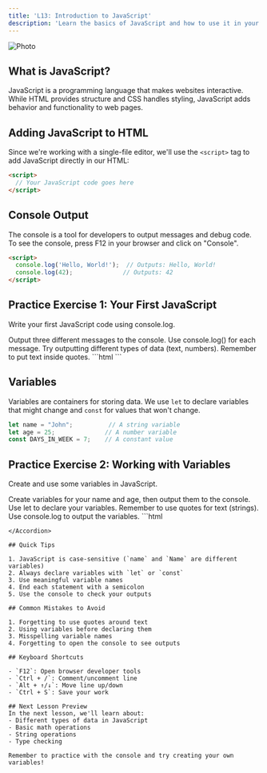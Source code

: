 ```yaml
---
title: 'L13: Introduction to JavaScript'
description: 'Learn the basics of JavaScript and how to use it in your web pages'
---
```


<img src="https://picsum.photos/700/300?random=8" align="center" border-radius="20px" alt="Photo" />

## What is JavaScript?

JavaScript is a programming language that makes websites interactive. While HTML provides structure and CSS handles styling, JavaScript adds behavior and functionality to web pages.

## Adding JavaScript to HTML

Since we're working with a single-file editor, we'll use the `<script>` tag to add JavaScript directly in our HTML:

```html
<script>
  // Your JavaScript code goes here
</script>
```

## Console Output

The console is a tool for developers to output messages and debug code. To see the console, press F12 in your browser and click on "Console".

```html
<script>
  console.log('Hello, World!');  // Outputs: Hello, World!
  console.log(42);              // Outputs: 42
</script>
```

## Practice Exercise 1: Your First JavaScript

Write your first JavaScript code using console.log.

<Accordion title="🎯 Task">
Output three different messages to the console.
</Accordion>

<Accordion title="🔍 Hint 1">
Use console.log() for each message.
</Accordion>

<Accordion title="🔍 Hint 2">
Try outputting different types of data (text, numbers).
</Accordion>

<Accordion title="🔍 Hint 3">
Remember to put text inside quotes.
</Accordion>

<Accordion title="💡 Solution">
```html
<script>
  console.log('Welcome to JavaScript!');
  console.log(2023);
  console.log('Learning to code is fun!');
</script>
```
</Accordion>

## Variables

Variables are containers for storing data. We use `let` to declare variables that might change and `const` for values that won't change.

```javascript
let name = "John";          // A string variable
let age = 25;              // A number variable
const DAYS_IN_WEEK = 7;    // A constant value
```

## Practice Exercise 2: Working with Variables

Create and use some variables in JavaScript.

<Accordion title="🎯 Task">
Create variables for your name and age, then output them to the console.
</Accordion>

<Accordion title="🔍 Hint 1">
Use let to declare your variables.
</Accordion>

<Accordion title="🔍 Hint 2">
Remember to use quotes for text (strings).
</Accordion>

<Accordion title="🔍 Hint 3">
Use console.log to output the variables.
</Accordion>

<Accordion title="💡 Solution">
```html
<script>
  let myName = "Alex";
  let myAge = 15;
  
  console.log(myName);
  console.log(myAge);
  console.log("My name is " + myName + " and I am " + myAge + " years old.");
</script>
```
</Accordion>

## Quick Tips

1. JavaScript is case-sensitive (`name` and `Name` are different variables)
2. Always declare variables with `let` or `const`
3. Use meaningful variable names
4. End each statement with a semicolon
5. Use the console to check your outputs

## Common Mistakes to Avoid

1. Forgetting to use quotes around text
2. Using variables before declaring them
3. Misspelling variable names
4. Forgetting to open the console to see outputs

## Keyboard Shortcuts

- `F12`: Open browser developer tools
- `Ctrl + /`: Comment/uncomment line
- `Alt + ↑/↓`: Move line up/down
- `Ctrl + S`: Save your work

## Next Lesson Preview
In the next lesson, we'll learn about:
- Different types of data in JavaScript
- Basic math operations
- String operations
- Type checking

Remember to practice with the console and try creating your own variables! 
